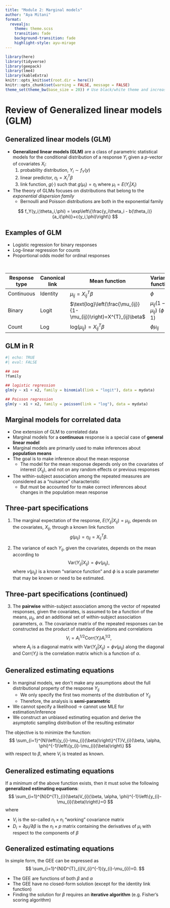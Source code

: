 ```yaml
---
title: "Module 2: Marginal models"
author: "Aya Mitani"
format:
  revealjs:
    theme: theme.scss
    transition: fade
    background-transition: fade
    highlight-style: ayu-mirage
---
```


```r
library(here)
library(tidyverse)
library(geepack)
library(lme4)
library(kableExtra)
knitr::opts_knit$set(root.dir = here())
knitr::opts_chunk$set(warning = FALSE, message = FALSE)
theme_set(theme_bw(base_size = 20)) # Use black/white theme and increase font size for all ggplot 
```

# Review of Generalized linear models (GLM)

## Generalized linear models (GLM){.smaller}

* **Generalized linear models (GLM)** are a class of parametric statistical models for the conditional distribution of a response $Y_i$ given a $p$-vector of covariates $X_i$:
  1) probability distribution, $Y_i \sim f_Y(y)$
  2) linear predictor, $\eta_i = X_i^{T}\beta$
  3) link function, $g(\cdot)$ such that $g(\mu_i) = \eta_i$ where $\mu_i = E(Y_i|X_i)$
* The theory of GLMs focuses on distributions that belong to the *exponential dispersion family*
  - Bernoulli and Poisson distributions are both in the exponential family

$$
f_Y(y_i;\theta_i,\phi) = \exp\left\{\frac{y_i\theta_i - b(\theta_i)}{a_i(\phi)}+c(y_i,\phi)\right\}
$$

## Examples of GLM{.smaller}

  - Logistic regression for binary responses
  - Log-linear regression for counts
  - Proportional odds model for ordinal responses

<br>

| Response type | Canonical link | Mean function                          | Variance function |
|---------------|----------------|----------------------------------------|-------------------|
| Continuous    | Identity       | $\mu_{ij}=X^{T}_{ij}\beta$             | $\phi$            |
| Binary        | Logit          | $\text{log}\left(\frac{\mu_{ij}}{1-\mu_{ij}}\right)=X^{T}_{ij}\beta$ | $\mu_{ij}(1-\mu_{ij})$ ($\phi=1$)|
| Count         | Log            | $\text{log}(\mu_{ij})=X^{T}_{ij}\beta$ | $\phi \mu_{ij}$                    |                   


## GLM in R
```r
#| echo: TRUE
#| eval: FALSE

## see 
?family

## logistic regression
glm(y ~ x1 + x2, family = binomial(link = "logit"), data = mydata)

## Poisson regression
glm(y ~ x1 + x2, family = poisson(link = "log"), data = mydata)
```


## Marginal models for correlated data {.smaller}

* One extension of GLM to correlated data
* Marginal models for a **continuous** response is a special case of **general linear model** 
<!-- * For discrete **repeated** responses, the interpretation of regression coefficients from marginal models is not the same from mixed effects models -->
<!--   - Marginal model $=$ Population-average model -->
<!--   - Mixed effects model $=$ Subject-specific model -->
* Marginal models are primarily used to make inferences about **population means**
* The goal is to make inference about the mean response
  - The model for the mean response depends only on the covariates of interest ($X_{ij}$), and not on any random effects or previous responses
* The within-subject association among the repeated measures are considered as a "nuisance" characteristic
  + But must be accounted for to make correct inferences about changes in the population mean response
  
  
## Three-part specifications{.smaller}

1. The marginal expectation of the response, $E(Y_{ij}|X_{ij}) = \mu_{ij}$, depends on the covariates, $X_{ij}$, through a known link function
$$
g(\mu_{ij}) = \eta_{ij} = X^{T}_{ij}\beta.
$$

2. The variance of each $Y_{ij}$, given the covariates, depends on the mean according to 
$$
\text{Var}(Y_{ij}|X_{ij}) = \phi v(\mu_{ij}),
$$
where $v(\mu_{ij})$ is a known "variance function" and $\phi$ is a scale parameter that may be known or need to be estimated.


## Three-part specifications (continued) {.smaller}

3. The **pairwise** within-subject association among the vector of repeated responses, given the covariates, is assumed to be a function of the means, $\mu_{ij}$, and an additional set of within-subject association parameters, $\alpha$. The covariance matrix of the repeated responses can be constructed as the product of standard deviations and correlations
$$
V_i = A^{1/2}_{i}\text{Corr}(Y_{i})A^{1/2}_{i},
$$
where $A_{i}$ is a diagonal matrix with $\text{Var}(Y_{ij}|X_{ij})=\phi v(\mu_{ij})$ along the diagonal and $\text{Corr}(Y_{i})$ is the correlation matrix which is a function of $\alpha$. 


## Generalized estimating equations {.smaller}

* In marginal models, we don't make any assumptions about the full distributional property of the response $Y_{ij}$
  + We only specify the first two moments of the distribution of $Y_{ij}$
  + Therefore, the analysis is **semi-parametric**
* We cannot specify a likelihood $\rightarrow$ cannot use MLE for estimation/inference
* We construct an unbiased estimating equation and derive the asymptotic sampling distribution of the resulting estimator

The objective is to minimize the function:
$$
\sum_{i=1}^{N}\left\{y_{i}-\mu_{i}(\beta)\right\}^{T}V_{i}(\beta, \alpha, \phi)^{-1}\left\{y_{i}-\mu_{i}(\beta)\right\}
$$
with respect to $\beta$, where $V_{i}$ is treated as known.

## Generalized estimating equations {.smaller}

If a minimum of the above function exists, then it must solve the following **generalized estimating equations**:
$$
\sum_{i=1}^{N}D^{T}_{i}(\beta)V_{i}(\beta, \alpha, \phi)^{-1}\left\{y_{i}-\mu_{i}(\beta)\right\}=0
$$
where

* $V_{i}$ is the so-called $n_{i} \times n_{i}$ "working" covariance matrix
* $D_{i} = \partial \mu_{i}/\partial \beta$ is the $n_{i} \times p$ matrix containing the derivatives of $\mu_{i}$ with respect to the components of $\beta$

## Generalized estimating equations {.smaller}

In simple form, the GEE can be expressed as
$$
\sum_{i=1}^{N}D^{T}_{i}V_{i}^{-1}(y_{i}-\mu_{i})=0.
$$

* The GEE are functions of both $\beta$ and $\alpha$
* The GEE have no closed-form solution (except for the identity link function)
* Finding the solution for $\beta$ requires an **iterative algorithm** (e.g. Fisher's scoring algorithm)